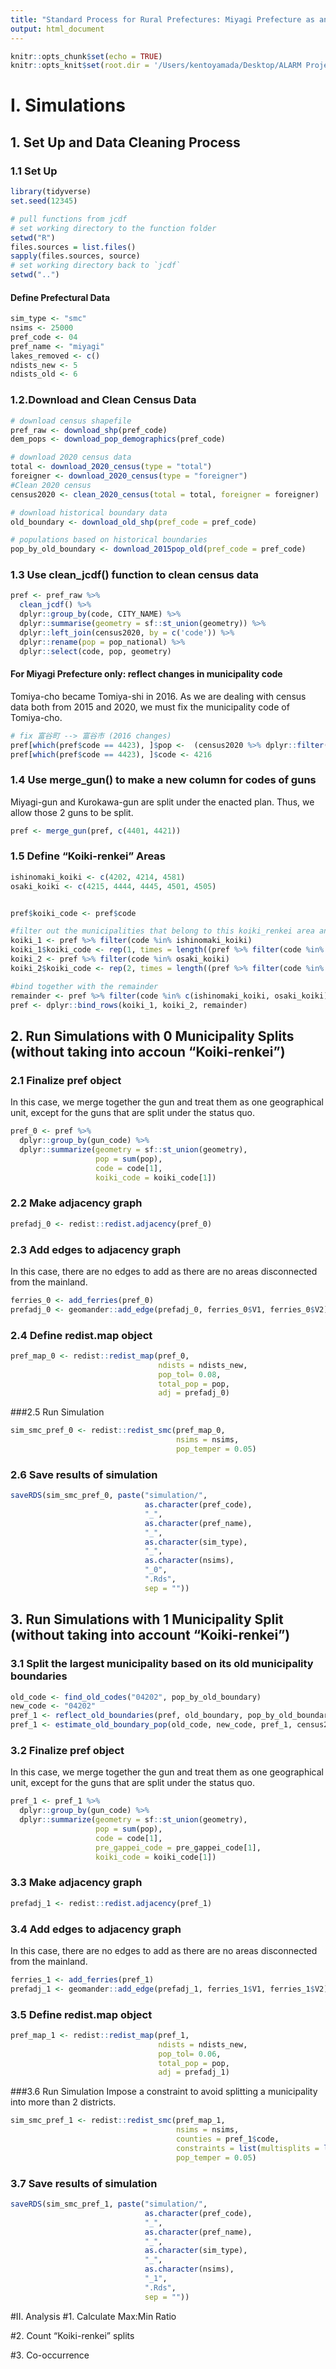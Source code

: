 ```yaml
---
title: "Standard Process for Rural Prefectures: Miyagi Prefecture as an Example"
output: html_document
---
```


```r
knitr::opts_chunk$set(echo = TRUE)
knitr::opts_knit$set(root.dir = '/Users/kentoyamada/Desktop/ALARM Project/jcdf/')
```

# I. Simulations
## 1. Set Up and Data Cleaning Process
### 1.1 Set Up
```r
library(tidyverse)
set.seed(12345)

# pull functions from jcdf
# set working directory to the function folder
setwd("R")
files.sources = list.files()
sapply(files.sources, source)
# set working directory back to `jcdf`
setwd("..")
```

#### Define Prefectural Data 
```r
sim_type <- "smc"
nsims <- 25000
pref_code <- 04
pref_name <- "miyagi"
lakes_removed <- c() 
ndists_new <- 5
ndists_old <- 6
```


### 1.2.Download and Clean Census Data
```r
# download census shapefile
pref_raw <- download_shp(pref_code)
dem_pops <- download_pop_demographics(pref_code)

# download 2020 census data
total <- download_2020_census(type = "total")
foreigner <- download_2020_census(type = "foreigner")
#Clean 2020 census
census2020 <- clean_2020_census(total = total, foreigner = foreigner)

# download historical boundary data
old_boundary <- download_old_shp(pref_code = pref_code)

# populations based on historical boundaries
pop_by_old_boundary <- download_2015pop_old(pref_code = pref_code)
```

### 1.3 Use clean_jcdf() function to clean census data
```r
pref <- pref_raw %>%
  clean_jcdf() %>%
  dplyr::group_by(code, CITY_NAME) %>%
  dplyr::summarise(geometry = sf::st_union(geometry)) %>%
  dplyr::left_join(census2020, by = c('code')) %>%
  dplyr::rename(pop = pop_national) %>%
  dplyr::select(code, pop, geometry)
```

#### For Miyagi Prefecture only: reflect changes in municipality code
Tomiya-cho became Tomiya-shi in 2016. As we are dealing with census data both from 2015 and 2020, we must fix the municipality code of Tomiya-cho.
```r
# fix 富谷町 --> 富谷市 (2016 changes)
pref[which(pref$code == 4423), ]$pop <-  (census2020 %>% dplyr::filter(code == 4216, ))$pop_national
pref[which(pref$code == 4423), ]$code <- 4216
```

### 1.4 Use merge_gun() to make a new column for codes of guns
Miyagi-gun and Kurokawa-gun are split under the enacted plan. Thus, we allow those 2 guns to be split.
```r
pref <- merge_gun(pref, c(4401, 4421))
```

### 1.5 Define "Koiki-renkei" Areas
```r
ishinomaki_koiki <- c(4202, 4214, 4581)
osaki_koiki <- c(4215, 4444, 4445, 4501, 4505)


pref$koiki_code <- pref$code

#filter out the municipalities that belong to this koiki_renkei area and assign new codes
koiki_1 <- pref %>% filter(code %in% ishinomaki_koiki)
koiki_1$koiki_code <- rep(1, times = length((pref %>% filter(code %in% ishinomaki_koiki))$koiki_code))
koiki_2 <- pref %>% filter(code %in% osaki_koiki)
koiki_2$koiki_code <- rep(2, times = length((pref %>% filter(code %in% osaki_koiki))$koiki_code))

#bind together with the remainder
remainder <- pref %>% filter(code %in% c(ishinomaki_koiki, osaki_koiki) == FALSE)
pref <- dplyr::bind_rows(koiki_1, koiki_2, remainder)
```


## 2. Run Simulations with 0 Municipality Splits (without taking into accoun "Koiki-renkei")
### 2.1 Finalize pref object
In this case, we merge together the gun and treat them as one geographical unit, except for the guns that are split under the status quo.
```r
pref_0 <- pref %>%
  dplyr::group_by(gun_code) %>%
  dplyr::summarize(geometry = sf::st_union(geometry),
                   pop = sum(pop),
                   code = code[1],
                   koiki_code = koiki_code[1])
```

### 2.2 Make adjacency graph
```r
prefadj_0 <- redist::redist.adjacency(pref_0)
```

### 2.3 Add edges to adjacency graph
In this case, there are no edges to add as there are no areas disconnected from the mainland.
```r
ferries_0 <- add_ferries(pref_0)
prefadj_0 <- geomander::add_edge(prefadj_0, ferries_0$V1, ferries_0$V2)
```

### 2.4 Define redist.map object
```r
pref_map_0 <- redist::redist_map(pref_0,
                                 ndists = ndists_new,
                                 pop_tol= 0.08,
                                 total_pop = pop,
                                 adj = prefadj_0)
```

###2.5 Run Simulation
```r
sim_smc_pref_0 <- redist::redist_smc(pref_map_0,
                                     nsims = nsims,
                                     pop_temper = 0.05)
```

### 2.6 Save results of simulation
```r
saveRDS(sim_smc_pref_0, paste("simulation/",
                              as.character(pref_code),
                              "_",
                              as.character(pref_name),
                              "_",
                              as.character(sim_type),
                              "_",
                              as.character(nsims),
                              "_0",
                              ".Rds",
                              sep = ""))
```


## 3. Run Simulations with 1 Municipality Split  (without taking into account "Koiki-renkei")
### 3.1 Split the largest municipality based on its old municipality boundaries
```r
old_code <- find_old_codes("04202", pop_by_old_boundary)
new_code <- "04202"
pref_1 <- reflect_old_boundaries(pref, old_boundary, pop_by_old_boundary, old_code, new_code)
pref_1 <- estimate_old_boundary_pop(old_code, new_code, pref_1, census2020)
```

### 3.2 Finalize pref object
In this case, we merge together the gun and treat them as one geographical unit, except for the guns that are split under the status quo.
```r
pref_1 <- pref_1 %>%
  dplyr::group_by(gun_code) %>%
  dplyr::summarize(geometry = sf::st_union(geometry),
                   pop = sum(pop),
                   code = code[1],
                   pre_gappei_code = pre_gappei_code[1],
                   koiki_code = koiki_code[1])
```

### 3.3 Make adjacency graph
```r
prefadj_1 <- redist::redist.adjacency(pref_1)
```

### 3.4 Add edges to adjacency graph
In this case, there are no edges to add as there are no areas disconnected from the mainland.
```r
ferries_1 <- add_ferries(pref_1)
prefadj_1 <- geomander::add_edge(prefadj_1, ferries_1$V1, ferries_1$V2)
```

### 3.5 Define redist.map object
```r
pref_map_1 <- redist::redist_map(pref_1,
                                 ndists = ndists_new,
                                 pop_tol= 0.06,
                                 total_pop = pop,
                                 adj = prefadj_1)
```

###3.6 Run Simulation
Impose a constraint to avoid splitting a municipality into more than 2 districts.
```r
sim_smc_pref_1 <- redist::redist_smc(pref_map_1,
                                     nsims = nsims,
                                     counties = pref_1$code,
                                     constraints = list(multisplits = list(strength = 100)),
                                     pop_temper = 0.05)
```

### 3.7 Save results of simulation
```r
saveRDS(sim_smc_pref_1, paste("simulation/",
                              as.character(pref_code),
                              "_",
                              as.character(pref_name),
                              "_",
                              as.character(sim_type),
                              "_",
                              as.character(nsims),
                              "_1",
                              ".Rds",
                              sep = ""))
```

#II. Analysis
#1. Calculate Max:Min Ratio

#2. Count "Koiki-renkei" splits

#3. Co-occurrence


